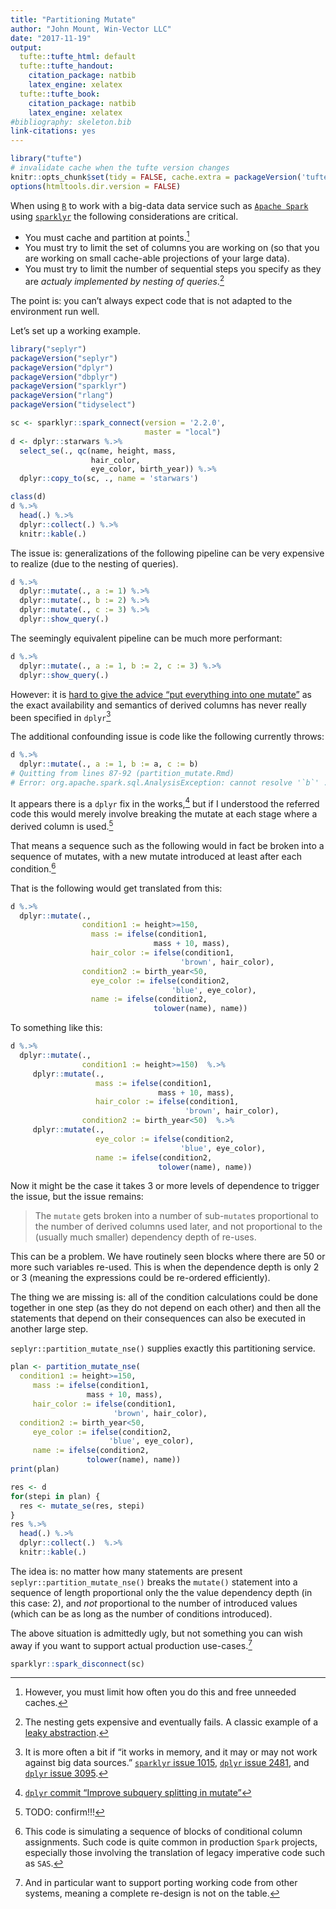 ```yaml
---
title: "Partitioning Mutate"
author: "John Mount, Win-Vector LLC"
date: "2017-11-19"
output:
  tufte::tufte_html: default
  tufte::tufte_handout:
    citation_package: natbib
    latex_engine: xelatex
  tufte::tufte_book:
    citation_package: natbib
    latex_engine: xelatex
#bibliography: skeleton.bib
link-citations: yes
---
```


```r
library("tufte")
# invalidate cache when the tufte version changes
knitr::opts_chunk$set(tidy = FALSE, cache.extra = packageVersion('tufte'))
options(htmltools.dir.version = FALSE)
```



When using [`R`](https://www.r-project.org) 
to work with a big-data data service such as [`Apache Spark`](https://spark.apache.org)
using [`sparklyr`](https://spark.rstudio.com) the following considerations are critical.

  * You must cache and partition at points.^[However, you must limit how often you do this and free unneeded caches.]
  * You must try to limit the set of columns you are working on (so that you are working on small cache-able projections of your large data).
  * You must try to limit the number of sequential steps you specify as they are *actualy implemented by nesting of queries*.^[The nesting gets expensive and eventually fails. A classic example of a [leaky abstraction](https://www.joelonsoftware.com/2002/11/11/the-law-of-leaky-abstractions/).]
  
The point is: you can't always expect code that is not adapted to the environment 
run well.

Let's set up a working example.

```r
library("seplyr")
packageVersion("seplyr")
packageVersion("dplyr")
packageVersion("dbplyr")
packageVersion("sparklyr")
packageVersion("rlang")
packageVersion("tidyselect")

sc <- sparklyr::spark_connect(version = '2.2.0', 
                              master = "local")
d <- dplyr::starwars %.>% 
  select_se(., qc(name, height, mass, 
                  hair_color, 
                  eye_color, birth_year)) %.>% 
  dplyr::copy_to(sc, ., name = 'starwars')

class(d)
d %.>% 
  head(.) %.>% 
  dplyr::collect(.) %.>% 
  knitr::kable(.)
```

The issue is: generalizations of the following pipeline can be very expensive to realize (due
to the nesting of queries).

```r
d %.>% 
  dplyr::mutate(., a := 1) %.>% 
  dplyr::mutate(., b := 2) %.>% 
  dplyr::mutate(., c := 3) %.>% 
  dplyr::show_query(.)
```

The seemingly equivalent pipeline can be much more performant:

```r
d %.>% 
  dplyr::mutate(., a := 1, b := 2, c := 3) %.>% 
  dplyr::show_query(.)
```

However: it is [hard to give the advice "put everything into one mutate"](http://www.win-vector.com/blog/2017/09/my-advice-on-dplyrmutate/) as
the exact availability and semantics of derived columns has never really been 
specified in `dplyr`^[It is more often a bit if "it works in memory, and it may or
may not work against big data sources."
[`sparklyr` issue 1015](https://github.com/rstudio/sparklyr/issues/1015),
[`dplyr` issue 2481](https://github.com/tidyverse/dplyr/issues/2481), and
[`dplyr` issue 3095](https://github.com/tidyverse/dplyr/issues/3095).]

The additional confounding issue is code like the following currently throws:

```r
d %.>% 
  dplyr::mutate(., a := 1, b := a, c := b)
# Quitting from lines 87-92 (partition_mutate.Rmd) 
# Error: org.apache.spark.sql.AnalysisException: cannot resolve '`b`' ...
```

It appears there is a `dplyr` fix in the works,^[
[`dplyr` commit "Improve subquery splitting in mutate"](https://github.com/tidyverse/dbplyr/commit/36a44cd4b5f70bc06fb004e7787157165766d091)]
but if I understood the referred code this would merely involve breaking
the mutate at each stage where a derived column is used.^[TODO: confirm!!!]

That means a sequence such as the following would in fact be broken into a sequence of mutates,
with a new mutate introduced at least after each condition.^[This code is simulating a
sequence of blocks of conditional column assignments.
Such code is quite common in production `Spark` projects,
especially those involving the translation of legacy imperative code such as `SAS`.] 

That is the following would get translated from this:

```r
d %.>% 
  dplyr::mutate(., 
                condition1 := height>=150,
                  mass := ifelse(condition1, 
                                mass + 10, mass),
                  hair_color := ifelse(condition1, 
                                      'brown', hair_color),
                condition2 := birth_year<50,
                  eye_color := ifelse(condition2, 
                                    'blue', eye_color),
                  name := ifelse(condition2, 
                                tolower(name), name)) 
```

To something like this:

```r
d %.>% 
  dplyr::mutate(.,
                condition1 := height>=150)  %.>% 
     dplyr::mutate(., 
                   mass := ifelse(condition1, 
                                 mass + 10, mass),
                   hair_color := ifelse(condition1, 
                                       'brown', hair_color),
                condition2 := birth_year<50)  %.>% 
     dplyr::mutate(.,
                   eye_color := ifelse(condition2, 
                                      'blue', eye_color),
                   name := ifelse(condition2, 
                                 tolower(name), name))
```

Now it might be the case it takes 3 or more levels of dependence to trigger
the issue, but the issue remains:

> The `mutate` gets broken into a number of sub-`mutate`s proportional to the
> number of derived columns used later, and not proportional to the (usually much smaller)
> dependency depth of re-uses.

This can be a problem.  We have routinely seen blocks where there are 50 or more
such variables re-used.  This is when the dependence depth is only 2 or 3 (meaning
the expressions could be re-ordered efficiently).

The thing we are missing is: all of the condition calculations could be
done together in one step (as they do not depend on each other) and then
all the statements that depend on their consequences can also be executed in
another large step.

`seplyr::partition_mutate_nse()` supplies exactly this partitioning service.

```r
plan <- partition_mutate_nse(
  condition1 := height>=150,
     mass := ifelse(condition1, 
                 mass + 10, mass),
     hair_color := ifelse(condition1, 
                       'brown', hair_color),
  condition2 := birth_year<50,
     eye_color := ifelse(condition2, 
                      'blue', eye_color),
     name := ifelse(condition2, 
                 tolower(name), name))
print(plan)

res <- d
for(stepi in plan) {
  res <- mutate_se(res, stepi)
}
res %.>% 
  head(.) %.>% 
  dplyr::collect(.)  %.>% 
  knitr::kable(.)
```

The idea is: no matter how many statements are 
present `seplyr::partition_mutate_nse()` breaks the `mutate()` statement
into a sequence of length proportional only the the value dependency depth (in 
this case: 2), and *not* proportional to the number of introduced values (which
can be as long as the number of conditions introduced).

The above situation is admittedly ugly, but not something you can wish away if you want
to support actual production use-cases.^[And in particular want to support
porting working code from other systems, meaning a complete re-design is not
on the table.]

```r
sparklyr::spark_disconnect(sc)
```

